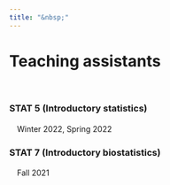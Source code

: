 ```yaml
---
title: "&nbsp;"
---
```


# Teaching assistants

<br>

### STAT 5 (Introductory statistics)
  　Winter 2022, Spring 2022

### STAT 7 (Introductory biostatistics)
  　Fall 2021